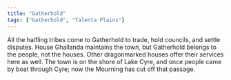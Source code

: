 ```yaml
---
title: "Gatherhold"
tags: ["Gatherhold", "Talenta Plains"]
---
```


All the halfling tribes come to Gatherhold to trade, hold councils, and settle disputes. House Ghallanda maintains the town, but Gatherhold belongs to the people, not the houses. Other dragonmarked houses offer their services here as well. The town is on the shore of Lake Cyre, and once people came by boat through Cyre; now the Mourning has cut off that passage.
